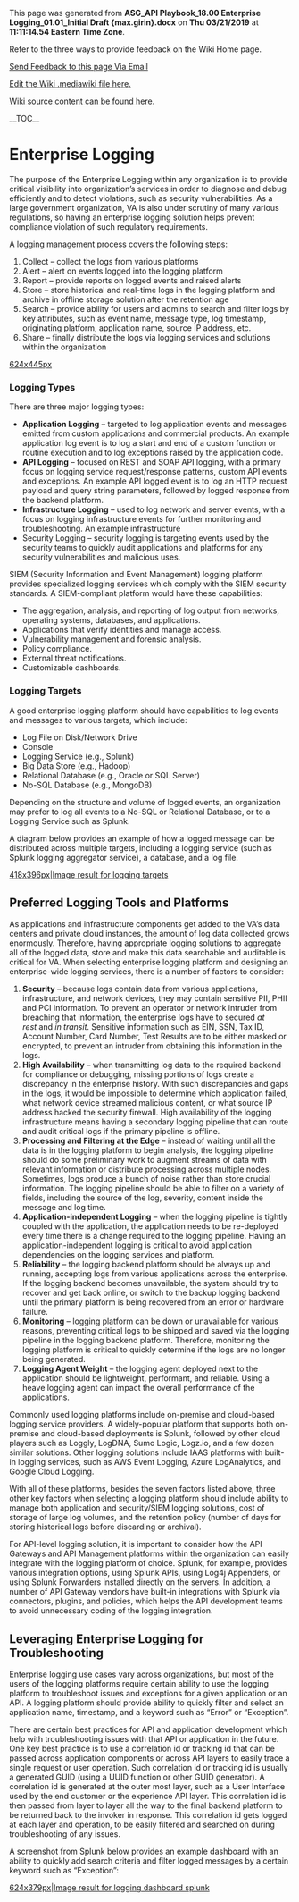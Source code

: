 ﻿<p>This page was generated from <b>ASG_API Playbook_18.00 Enterprise Logging_01.01_Initial Draft {max.girin}.docx</b> on <b>Thu 03/21/2019</b> at <b>11:11:14.54 Eastern Time Zone</b>.</p>
<p>Refer to the three ways to provide feedback on the Wiki Home page.</p>
<p><a href="mailto:ronald.opperman@va.gov;paul.marshall4@va.gov?subject=ASG_API Playbook_18.00 Enterprise Logging_01.01_Initial Draft {max.girin}">Send Feedback to this page Via Email</a></p>
<p><a href="https://github.com/department-of-veterans-affairs/ES-ASG/tree/master/Projects/ES%20ASG/ES%20ASG%20API%20Playbook%20Project/Content/18.00%20ASG_API%20Playbook_Enterprise%20Logging_Section/18.00 ASG_API Playbook_Enterprise Logging_Section.mediawiki">Edit the Wiki .mediawiki file here.</a></p>
<p><a href=https://github.com/department-of-veterans-affairs/ES-ASG/tree/master/Projects/ES%20ASG/ES%20ASG%20API%20Playbook%20Project/Content/18.00%20ASG_API%20Playbook_Enterprise%20Logging_Section>Wiki source content can be found here.</a></p>
<p>__TOC__</p>
= Enterprise Logging =

The purpose of the Enterprise Logging within any organization is to provide critical visibility into organization’s services in order to diagnose and debug efficiently and to detect violations, such as security vulnerabilities. As a large government organization, VA is also under scrutiny of many various regulations, so having an enterprise logging solution helps prevent compliance violation of such regulatory requirements.

A logging management process covers the following steps:

# Collect – collect the logs from various platforms
# Alert – alert on events logged into the logging platform
# Report – provide reports on logged events and raised alerts
# Store – store historical and real-time logs in the logging platform and archive in offline storage solution after the retention age
# Search – provide ability for users and admins to search and filter logs by key attributes, such as event name, message type, log timestamp, originating platform, application name, source IP address, etc.
# Share – finally distribute the logs via logging services and solutions within the organization

[[https://github.com/department-of-veterans-affairs/ES-ASG/raw/master/Projects/ES%20ASG/ES%20ASG%20API%20Playbook%20Project/Content/18.00%20ASG_API%20Playbook_Enterprise%20Logging_Section/media/image1.png|624x445px]]

===  ===

===  ===

===  ===

=== Logging Types ===

There are three major logging types:

* '''Application Logging''' – targeted to log application events and messages emitted from custom applications and commercial products. An example application log event is to log a start and end of a custom function or routine execution and to log exceptions raised by the application code.
* '''API Logging''' – focused on REST and SOAP API logging, with a primary focus on logging service request/response patterns, custom API events and exceptions. An example API logged event is to log an HTTP request payload and query string parameters, followed by logged response from the backend platform.
* '''Infrastructure Logging''' – used to log network and server events, with a focus on logging infrastructure events for further monitoring and troubleshooting. An example infrastructure
* Security Logging – security logging is targeting events used by the security teams to quickly audit applications and platforms for any security vulnerabilities and malicious uses.

SIEM (Security Information and Event Management) logging platform provides specialized logging services which comply with the SIEM security standards. A SIEM-compliant platform would have these capabilities:

* The aggregation, analysis, and reporting of log output from networks, operating systems, databases, and applications.
* Applications that verify identities and manage access.
* Vulnerability management and forensic analysis.
* Policy compliance.
* External threat notifications.
* Customizable dashboards.

=== Logging Targets ===

A good enterprise logging platform should have capabilities to log events and messages to various targets, which include:

* Log File on Disk/Network Drive
* Console
* Logging Service (e.g., Splunk)
* Big Data Store (e.g., Hadoop)
* Relational Database (e.g., Oracle or SQL Server)
* No-SQL Database (e.g., MongoDB)

Depending on the structure and volume of logged events, an organization may prefer to log all events to a No-SQL or Relational Database, or to a Logging Service such as Splunk.

A diagram below provides an example of how a logged message can be distributed across multiple targets, including a logging service (such as Splunk logging aggregator service), a database, and a log file.

[[https://github.com/department-of-veterans-affairs/ES-ASG/raw/master/Projects/ES%20ASG/ES%20ASG%20API%20Playbook%20Project/Content/18.00%20ASG_API%20Playbook_Enterprise%20Logging_Section/media/image2.png|418x396px|Image result for logging targets]]

== Preferred Logging Tools and Platforms ==

As applications and infrastructure components get added to the VA’s data centers and private cloud instances, the amount of log data collected grows enormously. Therefore, having appropriate logging solutions to aggregate all of the logged data, store and make this data searchable and auditable is critical for VA. When selecting enterprise logging platform and designing an enterprise-wide logging services, there is a number of factors to consider:

# '''Security''' – because logs contain data from various applications, infrastructure, and network devices, they may contain sensitive PII, PHII and PCI information. To prevent an operator or network intruder from breaching that information, the enterprise logs have to secured ''<span class="underline">at rest</span>'' and ''<span class="underline">in transit</span>''. Sensitive information such as EIN, SSN, Tax ID, Account Number, Card Number, Test Results are to be either masked or encrypted, to prevent an intruder from obtaining this information in the logs.
# '''High Availability''' – when transmitting log data to the required backend for compliance or debugging, missing portions of logs create a discrepancy in the enterprise history. With such discrepancies and gaps in the logs, it would be impossible to determine which application failed, what network device streamed malicious content, or what source IP address hacked the security firewall. High availability of the logging infrastructure means having a secondary logging pipeline that can route and audit critical logs if the primary pipeline is offline.
# '''Processing and Filtering at the Edge''' – instead of waiting until all the data is in the logging platform to begin analysis, the logging pipeline should do some preliminary work to augment streams of data with relevant information or distribute processing across multiple nodes. Sometimes, logs produce a bunch of noise rather than store crucial information. The logging pipeline should be able to filter on a variety of fields, including the source of the log, severity, content inside the message and log time.
# '''Application-independent Logging''' – when the logging pipeline is tightly coupled with the application, the application needs to be re-deployed every time there is a change required to the logging pipeline. Having an application-independent logging is critical to avoid application dependencies on the logging services and platform.
# '''Reliability''' – the logging backend platform should be always up and running, accepting logs from various applications across the enterprise. If the logging backend becomes unavailable, the system should try to recover and get back online, or switch to the backup logging backend until the primary platform is being recovered from an error or hardware failure.
# '''Monitoring''' – logging platform can be down or unavailable for various reasons, preventing critical logs to be shipped and saved via the logging pipeline in the logging backend platform. Therefore, monitoring the logging platform is critical to quickly determine if the logs are no longer being generated.
# '''Logging Agent Weight''' – the logging agent deployed next to the application should be lightweight, performant, and reliable. Using a heave logging agent can impact the overall performance of the applications.

Commonly used logging platforms include on-premise and cloud-based logging service providers. A widely-popular platform that supports both on-premise and cloud-based deployments is Splunk, followed by other cloud players such as Loggly, LogDNA, Sumo Logic, Logz.io, and a few dozen similar solutions. Other logging solutions include IAAS platforms with built-in logging services, such as AWS Event Logging, Azure LogAnalytics, and Google Cloud Logging.

With all of these platforms, besides the seven factors listed above, three other key factors when selecting a logging platform should include ability to manage both application and security/SIEM logging solutions, cost of storage of large log volumes, and the retention policy (number of days for storing historical logs before discarding or archival).

For API-level logging solution, it is important to consider how the API Gateways and API Management platforms within the organization can easily integrate with the logging platform of choice. Splunk, for example, provides various integration options, using Splunk APIs, using Log4j Appenders, or using Splunk Forwarders installed directly on the servers. In addition, a number of API Gateway vendors have built-in integrations with Splunk via connectors, plugins, and policies, which helps the API development teams to avoid unnecessary coding of the logging integration.

== Leveraging Enterprise Logging for Troubleshooting ==

Enterprise logging use cases vary across organizations, but most of the users of the logging platforms require certain ability to use the logging platform to troubleshoot issues and exceptions for a given application or an API. A logging platform should provide ability to quickly filter and select an application name, timestamp, and a keyword such as “Error” or “Exception”.

There are certain best practices for API and application development which help with troubleshooting issues with that API or application in the future. One key best practice is to use a correlation id or tracking id that can be passed across application components or across API layers to easily trace a single request or user operation. Such correlation id or tracking id is usually a generated GUID (using a UUID function or other GUID generator). A correlation id is generated at the outer most layer, such as a User Interface used by the end customer or the experience API layer. This correlation id is then passed from layer to layer all the way to the final backend platform to be returned back to the invoker in response. This correlation id gets logged at each layer and operation, to be easily filtered and searched on during troubleshooting of any issues.

A screenshot from Splunk below provides an example dashboard with an ability to quickly add search criteria and filter logged messages by a certain keyword such as “Exception”:

[[https://github.com/department-of-veterans-affairs/ES-ASG/raw/master/Projects/ES%20ASG/ES%20ASG%20API%20Playbook%20Project/Content/18.00%20ASG_API%20Playbook_Enterprise%20Logging_Section/media/image3.png|624x379px|Image result for logging dashboard splunk]]







